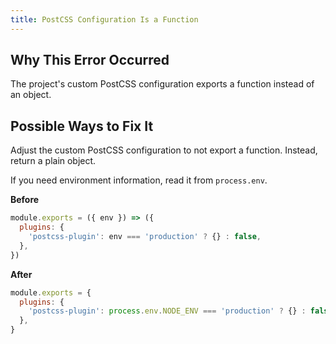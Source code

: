 ```yaml
---
title: PostCSS Configuration Is a Function
---
```


## Why This Error Occurred

The project's custom PostCSS configuration exports a function instead of an object.

## Possible Ways to Fix It

Adjust the custom PostCSS configuration to not export a function. Instead, return a plain object.

If you need environment information, read it from `process.env`.

**Before**

```js filename="postcss.config.js"
module.exports = ({ env }) => ({
  plugins: {
    'postcss-plugin': env === 'production' ? {} : false,
  },
})
```

**After**

```js filename="postcss.config.js"
module.exports = {
  plugins: {
    'postcss-plugin': process.env.NODE_ENV === 'production' ? {} : false,
  },
}
```
